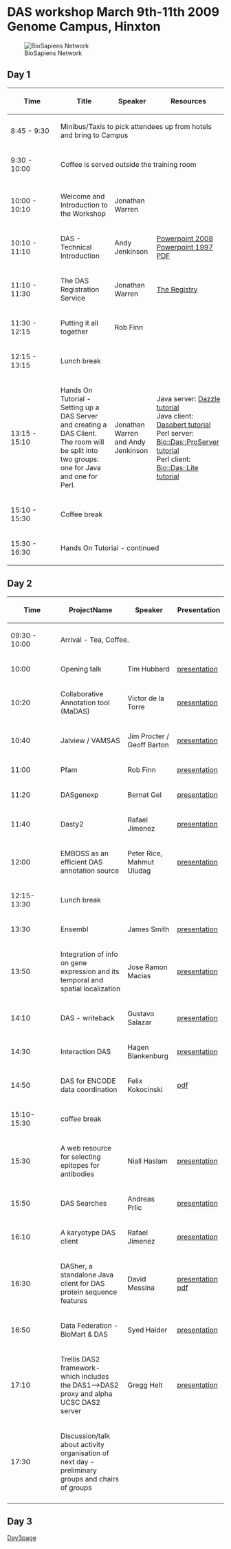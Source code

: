 =DAS workshop March 9th-11th 2009 Genome Campus, Hinxton=
[[Image:Biosapiens_final.gif|frame|BioSapiens Network]]

==Day 1==


{| class="wikitable" border="1"
|- style="background:silver"
! width="100px"|Time
! Title
! Speaker
! Resources
|-
| 8:45 - 9:30
| colspan="3" | Minibus/Taxis to pick attendees up from hotels and bring to Campus
|- style="background:#ffdead;"
| 9:30 - 10:00 
| colspan="3" | Coffee is served outside the training room 
|- style="background:#ffdead;"
|-
| 10:00 - 10:10
| Welcome and Introduction to the Workshop
| Jonathan Warren
|
|-
| 10:10 - 11:10
| DAS - Technical Introduction 
| Andy Jenkinson
| [http://www.ebi.ac.uk/~aj/das_workshop_2009/DAS-Technical-Introduction.pptx Powerpoint 2008]<br/>
[http://www.ebi.ac.uk/~aj/das_workshop_2009/DAS-Technical-Introduction.ppt Powerpoint 1997]<br/>
[http://www.ebi.ac.uk/~aj/das_workshop_2009/DAS-technical-Introduction.pdf PDF] 
|-
| 11:10 - 11:30
| The DAS Registration Service
| Jonathan Warren
| [http://www.biodas.org/wiki/DASworkshop200802:intro_tutorial#Finding_DAS_sources_.E2.80.93_the_DAS_Registry_Service_at_the_Sanger_Institute The Registry]
|-
| 11:30 - 12:15
| Putting it all together
| Rob Finn
| 
|- style="background:#ffdead;"
| 12:15 - 13:15 
| colspan="3" | Lunch break
|-
| 13:15 - 15:10
| Hands On Tutorial - Setting up a DAS Server and creating a DAS Client. The room will be split into two groups: one for Java and one for Perl.
| Jonathan Warren and Andy Jenkinson
| Java server: [http://www.dasregistry.org/DazzleTutorial.jsp Dazzle tutorial]<br/>
Java client: [http://www.dasregistry.org/DasobertTutorial.jsp Dasobert tutorial]<br/>
Perl server: [http://www.ebi.ac.uk/~aj/das_workshop_2009/proserver_tutorial.html Bio::Das::ProServer tutorial]<br/>
Perl client: [http://www.ebi.ac.uk/~aj/das_workshop_2009/daslite_tutorial.html Bio::Das::Lite tutorial]<br/>
|- style="background:#ffdead;"
| 15:10 - 15:30
| colspan="3"|Coffee break 
|-
| 15:30 - 16:30 
| colspan="3" | Hands On Tutorial - continued
|}

==Day 2==

{| class="wikitable" border="1"
|- style="background:silver"
! width="100px"|Time
! ProjectName
! Speaker
! Presentation
|- style="background:#ffdead;"
| 09:30 - 10:00
| colspan="3" | Arrival - Tea, Coffee.
|- 
|10:00
|Opening talk 
|Tim Hubbard
|[http://www.sanger.ac.uk/Software/analysis/das/presentations/200903DASworkshop.ppt presentation]
|-
|10:20
|Collaborative Annotation tool (MaDAS)
|Victor de la Torre
|[http://www.sanger.ac.uk/Software/analysis/das/presentations/MaDAS_victor_de_la_torre.pptx presentation]
|-
|10:40
|Jalview / VAMSAS
|Jim Procter / Geoff Barton
|[http://www.sanger.ac.uk/Software/analysis/das/presentations/Jalview_2009_DAS.pdf presentation]
|-
|11:00
|Pfam
|Rob Finn
|[http://www.sanger.ac.uk/Software/analysis/das/presentations/20090309PfamDasWorkShop.ppt presentation]
|-
|11:20
|DASgenexp
|Bernat Gel
|[http://www.sanger.ac.uk/Software/analysis/das/presentations/DASGenExp3.ppt presentation]
|-
|11:40
|Dasty2
|Rafael Jimenez
|[http://www.sanger.ac.uk/Software/analysis/das/presentations/rjimenez_dasworkshop2009_dasty2.ppt presentation]
|-
|12:00
|EMBOSS as an efficient DAS annotation source
|Peter Rice, Mahmut Uludag
|[http://www.sanger.ac.uk/Software/analysis/das/presentations/DAS-Rice-Uludag.ppt presentation]
|- style="background:#ffdead;"
|12:15-13:30
| colspan="3" | Lunch break
|-
|13:30
|Ensembl
|James Smith
|[http://www.sanger.ac.uk/Software/analysis/das/presentations/2009-das-talk-smith.ppt presentation]
|-
|13:50
|Integration of info on gene expression and its temporal and spatial localization
|Jose Ramon Macias
|[http://www.sanger.ac.uk/Software/analysis/das/presentations/20090310_DAS_Workshop_DASxVO.ppt presentation]
|-
|14:10
|DAS - writeback
|Gustavo Salazar
|[http://www.sanger.ac.uk/Software/analysis/das/presentations/DAS_searches_20090310.pdf presentation]
|-
|14:30
|Interaction DAS
|Hagen Blankenburg
|[http://www.sanger.ac.uk/Software/analysis/das/presentations/20090310_Blankenburg_DASMI.ppt presentation]
|-
|14:50
|DAS for ENCODE data coordination
|Felix Kokocinski
|[http://www.sanger.ac.uk/~fsk/DAS_workshop09.pdf pdf]
|- style="background:#ffdead;"
|15:10-15:30
| colspan="3" | coffee break
|-
|15:30
|A web resource for selecting epitopes for antibodies
|Niall Haslam
|[http://www.sanger.ac.uk/Software/analysis/das/presentations/NiallHaslamDAS2009.pdf presentation]
|-
|15:50
|DAS Searches
|Andreas Prlic
|[http://www.sanger.ac.uk/Software/analysis/das/presentations/DAS_searches_20090310.pdf presentation]
|-
|16:10
|A karyotype DAS client
|Rafael Jimenez
|[http://www.sanger.ac.uk/Software/analysis/das/presentations/rjimenez_dasworkshop2009_KDC.ppt presentation]
|-
|16:30
|DASher, a standalone Java client for DAS protein sequence features
|David Messina
|[http://www.sanger.ac.uk/Software/analysis/das/presentations/Messina_DASconf09.keynote.zip presentation] [http://www.sanger.ac.uk/Software/analysis/das/presentations/Messina_DASconf09.pdf pdf]
|-
|16:50
|Data Federation - BioMart & DAS
|Syed Haider
|[http://www.sanger.ac.uk/Software/analysis/das/presentations/BioMart_DAS_2009.ppt presentation]
|-
|17:10
|Trellis DAS2 framework- which includes the DAS1-->DAS2 proxy and alpha UCSC DAS2 server
|Gregg Helt
|[http://www.sanger.ac.uk/Software/analysis/das/presentations/ presentation]
|-
|17:30
|Discussion/talk about activity organisation of next day - preliminary groups and chairs of groups
|
|
|-
|}

==Day 3==
[http://www.biodas.org/wiki/DASworkshop200903Day3 Day3page]